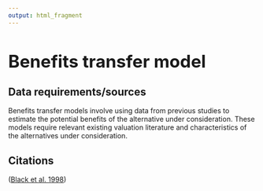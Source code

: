```yaml
---
output: html_fragment
---
```

<style type="text/css">
  h1{
  font-size: 2.5em;
}
</style>

# Benefits transfer model

## Data requirements/sources
Benefits transfer models involve using data from previous studies to estimate the potential benefits of the alternative under consideration. These models require relevant existing valuation literature and  characteristics of the alternatives under consideration.

## Citations
([Black et al. 1998](https://www.fws.gov/policy/hydroindex.htm))